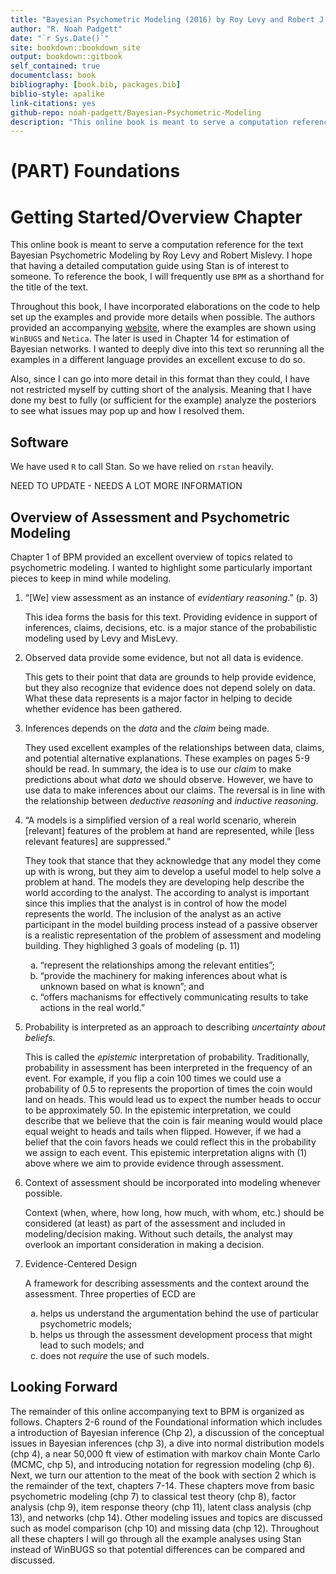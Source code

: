 ```yaml
--- 
title: "Bayesian Psychometric Modeling (2016) by Roy Levy and Robert J. Mislevy"
author: "R. Noah Padgett"
date: "`r Sys.Date()`"
site: bookdown::bookdown_site
output: bookdown::gitbook
self_contained: true
documentclass: book
bibliography: [book.bib, packages.bib]
biblio-style: apalike
link-citations: yes
github-repo: noah-padgett/Bayesian-Psychometric-Modeling
description: "This online book is meant to serve a computation reference for the text Bayesian Psychometric Modeling by Roy Levy and Robert Mislevy. We hope that having a detailed computatin guide using Stan is of interest to someone."
---
```


# (PART) Foundations {-}

# Getting Started/Overview Chapter

This online book is meant to serve a computation reference for the text Bayesian Psychometric Modeling by Roy Levy and Robert Mislevy.
I hope that having a detailed computation guide using Stan is of interest to someone.
To reference the book, I will frequently use `BPM` as a shorthand for the title of the text.

Throughout this book, I have incorporated elaborations on the code to help set up the examples and provide more details when possible.
The authors provided an accompanying [website](http://bayespsychometrics.com/book-examples/), where the examples are shown using ` WinBUGS` and ` Netica`. 
The later is used in Chapter 14 for estimation of Bayesian networks.
I wanted to deeply dive into this text so rerunning all the examples in a different language provides an excellent excuse to do so.

Also, since I can go into more detail in this format than they could, I have not restricted myself by cutting short of the analysis.
Meaning that I have done my best to fully (or sufficient for the example) analyze the posteriors to see what issues may pop up and how I resolved them.

## Software 

We have used ` R` to call Stan. So we have relied on ` rstan` heavily. 

NEED TO UPDATE - NEEDS A LOT MORE INFORMATION

## Overview of Assessment and Psychometric Modeling

Chapter 1 of BPM provided an excellent overview of topics related to psychometric modeling.
I wanted to highlight some particularly important pieces to keep in mind while modeling.

1. "[We] view assessment as an instance of _evidentiary reasoning_." (p. 3)

    This idea forms the basis for this text. Providing evidence in support of inferences, claims, decisions, etc. is a major stance of  the probabilistic modeling used by Levy and MisLevy.

2. Observed data provide some evidence, but not all data is evidence.

    This gets to their point that data are grounds to help provide evidence, but they also recognize that evidence does not depend solely on data.
    What these data represents is a major factor in helping to decide whether evidence has been gathered.

3. Inferences depends on the _data_ and the _claim_ being made.

    They used excellent examples of the relationships between data, claims, and potential alternative explanations.
    These examples on pages 5-9 should be read.
    In summary, the idea is to use our _claim_ to make predictions about what _data_ we should observe.
    However, we have to use data to make inferences about our claims.
    The reversal is in line with the relationship between _deductive reasoning_ and _inductive reasoning_.

4. "A models is a simplified version of a real world scenario, wherein [relevant] features of the problem at hand are represented, while [less relevant features] are suppressed."

    They took that stance that they acknowledge that any model they come up with is wrong, but they aim to develop a useful model to help solve a problem at hand.
    The models they are developing help describe the world according to the analyst.
    The according to analyst is important since this implies that the analyst is in control of how the model represents the world.
    The inclusion of the analyst as an active participant in the model building process instead of a passive observer is a realistic representation of the problem of assessment and modeling building.
    They highlighed 3 goals of modeling (p. 11)
    
    (a) "represent the relationships among the relevant entities";
    (b) "provide the machinery for making inferences about what is unknown based on what is known"; and
    (c) "offers machanisms for effectively communicating results to take actions in the real world."
    
5. Probability is interpreted as an approach to describing _uncertainty about beliefs_. 

    This is called the _epistemic_ interpretation of probability.
    Traditionally, probability in assessment has been interpreted in the frequency of an event. 
    For example, if you flip a coin 100 times we could use a probability of 0.5 to represents the proportion of times the coin would land on heads.
    This would lead us to expect the number heads to occur to be approximately 50. 
    In the epistemic interpretation, we could describe that we believe that the coin is fair meaning would would place equal weight to heads and tails when flipped.
    However, if we had a belief that the coin favors heads we could reflect this in the probability we assign to each event.
    This epistemic interpretation aligns with (1) above where we aim to provide evidence through assessment.
    
6. Context of assessment should be incorporated into modeling whenever possible.

    Context (when, where, how long, how much, with whom, etc.) should be considered (at least) as part of the assessment and included in modeling/decision making.
    Without such details, the analyst may overlook an important consideration in making a decision.

7. Evidence-Centered Design

    A framework for describing assessments and the context around the assessment.
    Three properties of ECD are
    
    (a) helps us understand the argumentation behind the use of particular psychometric models;
    (b) helps us through the assessment development process that might lead to such models; and
    (c) does not _require_ the use of such models.

## Looking Forward


The remainder of this online accompanying text to BPM is organized as follows.
Chapters 2-6 round of the Foundational information which includes a introduction of Bayesian inference (Chp 2), a discussion of the conceptual issues in Bayesian inferences (chp 3), a dive into normal distribution models (chp 4), a near 50,000 ft view of estimation with markov chain Monte Carlo (MCMC, chp 5), and introducing notation for regression modeling (chp 6). 
Next, we turn our attention to the meat of the book with section 2 which is the remainder of the text, chapters 7-14.
These chapters move from basic psychometric modeling (chp 7) to classical test theory (chp 8), factor analysis (chp 9), item response theory (chp 11), latent class analysis (chp 13), and networks (chp 14).
Other modeling issues and topics are discussed such as model comparison (chp 10) and missing data (chp 12).
Throughout all these chapters I will go through all the example analyses using Stan instead of WinBUGS so that potential differences can be compared and discussed.
